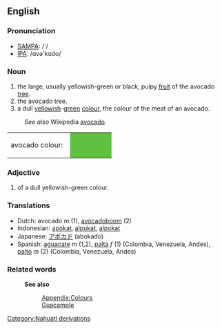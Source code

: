 ==English==
===Pronunciation===
*[[w:SAMPA|SAMPA]]: /'/
*[[w:IPA|IPA]]: /ɑvə'kɑdo/

===Noun===
#the large, usually yellowish-green or black, pulpy [[fruit]] of the avocado [[tree]].
#the avocado tree.
#a dull [[yellow]]ish-[[green]] [[color|colour]], the colour of the meat of an avocado.
:''See also'' Wikipedia [[w:avocado|avocado]].

<table><tr><td>avocado colour: &nbsp;</td>
<td bgcolor="#60C040" width="80">&nbsp; </td></tr></table>

===Adjective===
#of a dull yellowish-green colour.

=== Translations ===
*Dutch: avocado ''m'' (1), [[avocadoboom]] (2)
*Indonesian: [[apokat]], [[alpukat]], [[alpokat]]
*Japanese: [[アボカド]] (abokado)
*Spanish: [[aguacate]] ''m'' (1,2), [[palta]] ''f'' (1) (Colombia, Venezuela, Andes), [[palto]] ''m'' (2) (Colombia, Venezuela, Andes)

===Related words===
:'''See also''' 
::[[Wiktionary_Appendix:Colours|Appendix:Colours]]
::[[Guacamole]]
[[Category:Nahuatl derivations]]